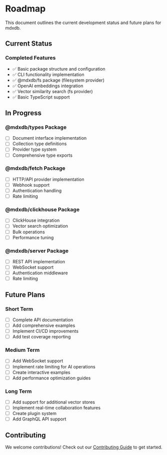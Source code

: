 # Roadmap

This document outlines the current development status and future plans for mdxdb.

## Current Status

### Completed Features
- ✅ Basic package structure and configuration
- ✅ CLI functionality implementation
- ✅ @mdxdb/fs package (filesystem provider)
- ✅ OpenAI embeddings integration
- ✅ Vector similarity search (fs provider)
- ✅ Basic TypeScript support

## In Progress

### @mdxdb/types Package
- [ ] Document interface implementation
- [ ] Collection type definitions
- [ ] Provider type system
- [ ] Comprehensive type exports

### @mdxdb/fetch Package
- [ ] HTTP/API provider implementation
- [ ] Webhook support
- [ ] Authentication handling
- [ ] Rate limiting

### @mdxdb/clickhouse Package
- [ ] ClickHouse integration
- [ ] Vector search optimization
- [ ] Bulk operations
- [ ] Performance tuning

### @mdxdb/server Package
- [ ] REST API implementation
- [ ] WebSocket support
- [ ] Authentication middleware
- [ ] Rate limiting

## Future Plans

### Short Term
- [ ] Complete API documentation
- [ ] Add comprehensive examples
- [ ] Implement CI/CD improvements
- [ ] Add test coverage reporting

### Medium Term
- [ ] Add WebSocket support
- [ ] Implement rate limiting for AI operations
- [ ] Create interactive examples
- [ ] Add performance optimization guides

### Long Term
- [ ] Add support for additional vector stores
- [ ] Implement real-time collaboration features
- [ ] Create plugin system
- [ ] Add GraphQL API support

## Contributing

We welcome contributions! Check out our [Contributing Guide](/contributing) to get started.
